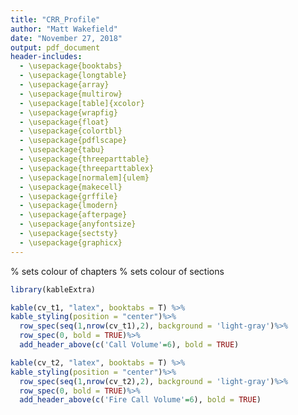 ```yaml
---
title: "CRR_Profile"
author: "Matt Wakefield"
date: "November 27, 2018"
output: pdf_document
header-includes:
  - \usepackage{booktabs}
  - \usepackage{longtable}
  - \usepackage{array}
  - \usepackage{multirow}
  - \usepackage[table]{xcolor}
  - \usepackage{wrapfig}
  - \usepackage{float}
  - \usepackage{colortbl}
  - \usepackage{pdflscape}
  - \usepackage{tabu}
  - \usepackage{threeparttable}
  - \usepackage{threeparttablex}
  - \usepackage[normalem]{ulem}
  - \usepackage{makecell}
  - \usepackage{grffile}
  - \usepackage{lmodern}
  - \usepackage{afterpage}
  - \usepackage{anyfontsize}
  - \usepackage{sectsty}
  - \usepackage{graphicx}
---
```


\definecolor{light-gray}{gray}{0.75}
\definecolor{myblue}{HTML}{142247}
\definecolor{myred}{HTML}{CF170B}
\chapterfont{\color{blue}}  % sets colour of chapters
\sectionfont{\centering \color{myred} \fontsize{40}{30}\fontfamily{lmss}\selectfont}  % sets colour of sections
\subsectionfont{\centering\color{myblue} \fontsize{20}{15}\fontfamily{lmss}\selectfont}

```r

library(kableExtra)


```

```r

kable(cv_t1, "latex", booktabs = T) %>%
kable_styling(position = "center")%>%
  row_spec(seq(1,nrow(cv_t1),2), background = 'light-gray')%>%
  row_spec(0, bold = TRUE)%>%
  add_header_above(c('Call Volume'=6), bold = TRUE)

kable(cv_t2, "latex", booktabs = T) %>%
kable_styling(position = "center")%>%
  row_spec(seq(1,nrow(cv_t2),2), background = 'light-gray')%>%
  row_spec(0, bold = TRUE)%>%
  add_header_above(c('Fire Call Volume'=6), bold = TRUE)
  

```

